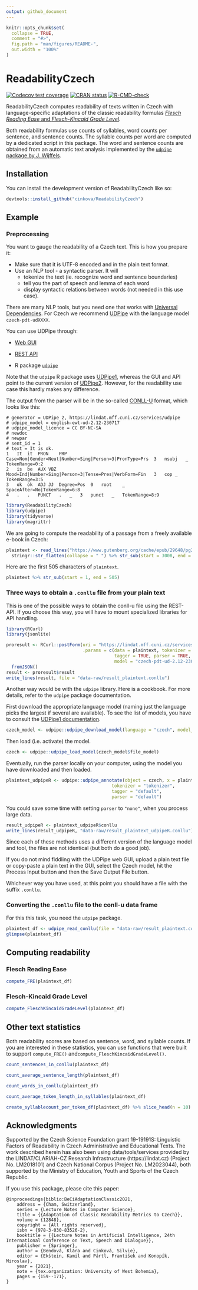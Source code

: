 ```yaml
---
output: github_document
---
```


<!-- README.md is generated from README.Rmd. Please edit that file -->

```r
knitr::opts_chunk$set(
  collapse = TRUE,
  comment = "#>",
  fig.path = "man/figures/README-",
  out.width = "100%"
)
```

# ReadabilityCzech

<!-- badges: start -->
[![Codecov test coverage](https://codecov.io/gh/cinkova/ReadabilityCzech/branch/master/graph/badge.svg)](https://app.codecov.io/gh/cinkova/ReadabilityCzech?branch=master)
[![CRAN status](https://www.r-pkg.org/badges/version/ReadabilityCzech)](https://CRAN.R-project.org/package=ReadabilityCzech)
[![R-CMD-check](https://github.com/cinkova/ReadabilityCzech/actions/workflows/R-CMD-check.yaml/badge.svg)](https://github.com/cinkova/ReadabilityCzech/actions/workflows/R-CMD-check.yaml)
<!-- badges: end -->

ReadabilityCzech computes readability of texts written in Czech with language-specific adaptations of the classic readability formulas [*Flesch Reading Ease* and *Flesch-Kincaid Grade Level*](https://en.wikipedia.org/wiki/Flesch%E2%80%93Kincaid_readability_tests).

Both readability formulas use counts of syllables, word counts per sentence, and sentence counts. The syllable counts per word are computed by a dedicated script in this package. The word and sentence counts are obtained from an automatic text analysis implemented by the [`udpipe` package by J. Wijffels](https://CRAN.R-project.org/package=udpipe).  


## Installation

You can install the development version of ReadabilityCzech like so:

```r
devtools::install_github("cinkova/ReadabilityCzech")
```

## Example
### Preprocessing
You want to gauge the readability of a Czech text. This is how you prepare it:

- Make sure that it is UTF-8 encoded and in the plain text format. 
- Use an NLP tool - a syntactic parser. It will
    - tokenize the text (ie. recognize word and sentence boundaries)
    - tell you the part of speech and lemma of each word
    - display syntactic relations between words (not needed in this use case). 

There are many NLP tools, but you need one that works with [Universal Dependencies](https://universaldependencies.org). 
For Czech we recommend [UDPipe](https://lindat.mff.cuni.cz/services/udpipe/info.php) with the language model `czech-pdt-udXXXX`. 

You can use UDPipe through:

- [Web GUI](https://lindat.mff.cuni.cz/services/udpipe/)
    
- [REST API](https://lindat.mff.cuni.cz/services/udpipe/api-reference.php) 
    
- R package [`udpipe`](https://CRAN.R-project.org/package=udpipe)


Note that the `udpipe` R package uses [UDPipe1](https://ufal.mff.cuni.cz/udpipe/1), whereas the GUI and API point to the current version of [UDPipe2](https://ufal.mff.cuni.cz/udpipe/2). However, for the readability use case this hardly makes any difference. 

The output from the parser will be in the so-called [CONLL-U](https://universaldependencies.org/format.html) format, which looks like this:

```
# generator = UDPipe 2, https://lindat.mff.cuni.cz/services/udpipe
# udpipe_model = english-ewt-ud-2.12-230717
# udpipe_model_licence = CC BY-NC-SA
# newdoc
# newpar
# sent_id = 1
# text = It is ok.
1	It	it	PRON	PRP	Case=Nom|Gender=Neut|Number=Sing|Person=3|PronType=Prs	3	nsubj	_	TokenRange=0:2
2	is	be	AUX	VBZ	Mood=Ind|Number=Sing|Person=3|Tense=Pres|VerbForm=Fin	3	cop	_	TokenRange=3:5
3	ok	ok	ADJ	JJ	Degree=Pos	0	root	_	SpaceAfter=No|TokenRange=6:8
4	.	.	PUNCT	.	_	3	punct	_	TokenRange=8:9
```

```r
library(ReadabilityCzech)
library(udpipe)
library(tidyverse)
library(magrittr)

```

We are going to compute the readability of a passage from a freely available e-book in Czech:

```r
plaintext <- read_lines("https://www.gutenberg.org/cache/epub/29648/pg29648.txt") %>% 
  stringr::str_flatten(collapse = " ") %>% str_sub(start = 3008, end = 7508)
```

Here are the first 505 characters of `plaintext`. 
```r
plaintext %>% str_sub(start = 1, end = 505)
```

### Three ways to obtain a `.conllu` file from your plain text

This is one of the possible ways to obtain the conll-u file using the REST-API. If you choose this way, you will have to mount specialized libraries for API handling. 

```r
library(RCurl)
library(jsonlite)

proresult <- RCurl::postForm(uri = "https://lindat.mff.cuni.cz/services/udpipe/api/process", 
                             .params = c(data = plaintext, tokenizer = TRUE, 
                                         tagger = TRUE, parser = TRUE, 
                                         model = "czech-pdt-ud-2.12-230717") ) %>%
  fromJSON() 
result <- proresult$result
write_lines(result, file = "data-raw/result_plaintext.conllu")

```

Another way would be with the `udpipe` library. Here is a cookbook. For more details, refer to the `udpipe` package documentation. 

First download the appropriate language model (naming just the language picks the largest if several are available).
To see the list of models, you have to consult the [UDPipe1 documentation](https://ufal.mff.cuni.cz/udpipe/1). 

```r
czech_model <- udpipe::udpipe_download_model(language = "czech", model_dir = "data-raw")
```
Then load (i.e. activate) the model. 

```r
czech <- udpipe::udpipe_load_model(czech_model$file_model)
```

Eventually, run the parser locally on your computer, using the model you have downloaded and then loaded.

```r
plaintext_udpipeR <- udpipe::udpipe_annotate(object = czech, x = plaintext, 
                                        tokenizer = "tokenizer", 
                                        tagger = "default", 
                                        parser = "default")
```

You could save some time with setting `parser` to `"none"`, when you process large data. 

```r
result_udpipeR <- plaintext_udpipeR$conllu
write_lines(result_udpipeR, "data-raw/result_plaintext_udpipeR.conllu")
```

Since each of these methods uses a different version of the language model and tool, the files are not identical (but both do a good job). 

If you do not mind fiddling with the UDPipe web GUI, upload a plain text file or copy-paste a plain text in the GUI, select the Czech model, hit the Process Input button and then the Save Output File button. 

Whichever way you have used, at this point you should have a file with the suffix `.conllu`. 


### Converting the `.conllu` file to the conll-u data frame
For this this task, you need the `udpipe` package.  

```r
plaintext_df <- udpipe_read_conllu(file = "data-raw/result_plaintext.conllu")
glimpse(plaintext_df)
```


## Computing readability 

### Flesch Reading Ease

```r
compute_FRE(plaintext_df)
```

### Flesch-Kincaid Grade Level

```r
compute_FleschKincaidGradeLevel(plaintext_df)
```

## Other text statistics
Both readability scores are based on sentence, word, and syllable counts. If you are interested in these statistics, you can use functions that were built to support `compute_FRE()` and`compute_FleschKincaidGradeLevel()`.

```r
count_sentences_in_conllu(plaintext_df)
```

```r
count_average_sentence_length(plaintext_df)
```

```r
count_words_in_conllu(plaintext_df)
```

```r
count_average_token_length_in_syllables(plaintext_df)
```

```r
create_syllablecount_per_token_df(plaintext_df) %>% slice_head(n = 10)
```


## Acknowledgments
Supported by the Czech Science Foundation grant 19-19191S: Linguistic Factors of Readability in Czech Administrative and Educational Texts. The work described herein has also been using data/tools/services provided by the LINDAT/CLARIAH-CZ
Research Infrastructure (https://lindat.cz) (Project No. LM2018101) and Czech National Corpus (Project No. LM2023044), both supported by the Ministry of Education, Youth and Sports of the Czech Republic. 

If you use this package, please cite this paper:

```
@inproceedings{biblio:BeCiAdaptationClassic2021,
	address = {Cham, Switzerland},
	series = {Lecture Notes in Computer Science},
	title = {{Adaptation of Classic Readability Metrics to Czech}},
	volume = {12848},
	copyright = {All rights reserved},
	isbn = {978-3-030-83526-2},
	booktitle = {{Lecture Notes in Artificial Intelligence, 24th International Conference on Text, Speech and Dialogue}},
	publisher = {Springer},
	author = {Bendová, Klára and Cinková, Silvie},
	editor = {Ekštein, Kamil and Pártl, František and Konopík, Miroslav},
	year = {2021},
	note = {tex.organization: University of West Bohemia},
	pages = {159--171},
}

```
